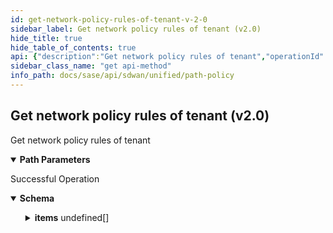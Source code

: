 ```yaml
---
id: get-network-policy-rules-of-tenant-v-2-0
sidebar_label: Get network policy rules of tenant (v2.0)
hide_title: true
hide_table_of_contents: true
api: {"description":"Get network policy rules of tenant","operationId":"get-sdwan-v2.0-api-networkpolicysets-policy_set_id-networkpolicyrules","parameters":[{"description":"NetworkPolicySet Id","in":"path","name":"policy_set_id","required":true,"schema":{"description":"Policy Set Id","type":"string"}}],"responses":{"200":{"content":{"application/json":{"schema":{"allOf":[{"properties":{"count":{"format":"int32","type":"integer"},"id":{"type":"string"}},"type":"object"},{"properties":{"items":{"items":{"properties":{"app_def_ids":{"description":"App Def Ids: ListString(allowDuplicate = false, allowEmpty = true, allowNull = true, length = 0, listMaxSize = 0, error = DUPLICATE_APP_DEF_IDS: Duplicate app ids are specified., noTrim = false, regex = , required = false) Size(max = 256, error = APP_DEF_ID_LIST_SIZE_EXCEEDED: Maximum 256 applications can be specified in a rule., min = 0) ","items":{"description":"App Def Ids","type":"string"},"type":"array"},"description":{"description":"Description: Size(max = 256, error = DESCRIPTION_EXCEEDS_LIMIT: Description length exceeds limit, min = 0) ","type":"string"},"destination_prefixes_id":{"description":"Destination Prefixes Id: Digits(fraction = 0, integer = 30, error = INVALID_DESTINATION_PREFIXES_ID: Specified destination prefix is invalid.) ","type":"string"},"enabled":{"description":"Enabled","type":"boolean"},"id":{"description":"Id","type":"string"},"name":{"description":"Name: Required(error = NAME_REQD: Please provide resource name.) Size(max = 128, error = NAME_EXCEEDS_LIMIT: Name of the resource exceeds limit., min = 0) ","type":"string"},"network_context_id":{"description":"Network Context Id: Digits(fraction = 0, integer = 30, error = INVALID_NETWORK_CONTEXT_ID: Specified network context is invalid.) ","type":"string"},"order_number":{"description":"Order Number: Min(error = INVALID_ORDER_NUMBER_MINIMUM_VAL: Policy Rule order number should not be less than 1., value = 1L) Max(error = INVALID_ORDER_NUMBER_MAXIMUM_VAL: Policy Rule order number should not be greater than 65535., value = 65535L) ","type":"integer"},"paths_allowed":{"description":"Paths Allowed: Valid Required(error = PATHS_ALLOWED_REQUIRED: Paths allowed is required.) ","properties":{"active_paths":{"description":"Active Paths: Valid NotNull(error = NETWORKPOLICY_RULE_CONFIG_INVALID_ACTIVE_PATHS: Active paths can not be null or empty.) Size(max = 2147483647, error = NETWORKPOLICY_RULE_CONFIG_INVALID_ACTIVE_PATHS: Active paths can not be null or empty., min = 1) ","items":{"properties":{"label":{"description":"Label: Pattern(message = INVALID_PATH_LABEL, regexp = (public|private)-((([1-9])|([1-2][0-9])|(3[0-2]))|([*]))) ","type":"string"},"path_type":{"description":"Path Type: ValidateEnum(enumClass = classOf[PathType], message = INVALID_PATH_TYPE, nullAllowed = false) ","enum":["vpn","direct","servicelink"],"type":"string"}},"required":["path_type"]},"type":"array"},"backup_paths":{"description":"Backup Paths: Valid ","items":{"properties":{"label":{"description":"Label: Pattern(message = INVALID_PATH_LABEL, regexp = (public|private)-((([1-9])|([1-2][0-9])|(3[0-2]))|([*]))) ","type":"string"},"path_type":{"description":"Path Type: ValidateEnum(enumClass = classOf[PathType], message = INVALID_PATH_TYPE, nullAllowed = false) ","enum":["vpn","direct","servicelink"],"type":"string"}},"required":["path_type"]},"type":"array"},"l3_failure_paths":{"description":"L3 Failure Paths: Valid ","items":{"properties":{"label":{"description":"Label: Pattern(message = INVALID_PATH_LABEL, regexp = (public|private)-((([1-9])|([1-2][0-9])|(3[0-2]))|([*]))) ","type":"string"},"path_type":{"description":"Path Type: ValidateEnum(enumClass = classOf[PathType], message = INVALID_PATH_TYPE, nullAllowed = false) ","enum":["vpn","direct","servicelink"],"type":"string"}},"required":["path_type"]},"type":"array"}},"required":["active_paths"]},"service_context":{"description":"Service Context: Valid ","properties":{"active_service_label_id":{"description":"Active Service Label Id: Required(ACTIVE_SERVICE_LABEL_REQD) ","type":"string"},"active_service_label_type":{"description":"Active Service Label Type","enum":["CG_TRANSIT","NON_CG_TRANSIT","SASE"],"type":"string"},"backup_service_label_id":{"description":"Backup Service Label Id","type":"string"},"backup_service_label_type":{"description":"Backup Service Label Type","enum":["CG_TRANSIT","NON_CG_TRANSIT","SASE"],"type":"string"},"type":{"description":"Type: ValidateEnum(enumClass = classOf[ServiceContextType], message = Invalid enum string., nullAllowed = false) ","enum":["ALLOWED_TRANSIT","REQUIRED_TRANSIT"],"type":"string"}},"required":["active_service_label_id","type"]},"source_prefixes_id":{"description":"Source Prefixes Id: Digits(fraction = 0, integer = 30, error = INVALID_SOURCE_PREFIXES_ID: Specified source prefix is invalid.) ","type":"string"},"tags":{"description":"Tags: ListString(allowDuplicate = false, allowEmpty = true, allowNull = true, length = 128, listMaxSize = 10, error = INVALID_TAG: Maximum 10 Unique tags of length 1024 each are allowed, noTrim = false, regex = [^,\\\\s]+, required = false) ","items":{"description":"Tags","type":"string"},"type":"array"}},"required":["paths_allowed","name"]},"type":"array"}},"type":"object"}]}}},"description":"Successful Operation"}},"tags":["Path Policy"],"method":"get","path":"/sdwan/v2.0/api/networkpolicysets/{policy_set_id}/networkpolicyrules","servers":[{"url":"/"}],"info":{"contact":{},"description":"List of APIs used to manage the network path policy rules.","title":"Path Policy","version":"Latest"},"postman":{"name":"Get network policy rules of tenant (v2.0)","description":{"content":"Get network policy rules of tenant","type":"text/plain"},"url":{"path":["sdwan","v2.0","api","networkpolicysets",":policy_set_id","networkpolicyrules"],"host":["{{baseUrl}}"],"query":[],"variable":[{"disabled":false,"description":{"content":"(Required) NetworkPolicySet Id","type":"text/plain"},"type":"any","value":"","key":"policy_set_id"}]},"header":[{"key":"Accept","value":"application/json"}],"method":"GET"}}
sidebar_class_name: "get api-method"
info_path: docs/sase/api/sdwan/unified/path-policy
---
```



## Get network policy rules of tenant (v2.0)



Get network policy rules of tenant

<details style={{"marginBottom":"1rem"}} data-collapsed={false} open={true}><summary style={{}}><strong>Path Parameters</strong></summary><div><ul><ParamsItem className={"paramsItem"} param={{"description":"NetworkPolicySet Id","in":"path","name":"policy_set_id","required":true,"schema":{"description":"Policy Set Id","type":"string"}}}></ParamsItem></ul></div></details><div><ApiTabs><TabItem label={"200"} value={"200"}><div>

Successful Operation

</div><div><details style={{}} data-collapsed={false} open={true}><summary style={{"textAlign":"left"}}><strong>Schema</strong></summary><div style={{"textAlign":"left","marginLeft":"1rem"}}></div><ul style={{"marginLeft":"1rem"}}><SchemaItem collapsible={false} name={"count"} required={false} schemaDescription={undefined} schemaName={"int32"} qualifierMessage={undefined}></SchemaItem><SchemaItem collapsible={false} name={"id"} required={false} schemaDescription={undefined} schemaName={"string"} qualifierMessage={undefined}></SchemaItem><SchemaItem collapsible={true} className={"schemaItem"}><details style={{}}><summary style={{}}><strong>items</strong><span style={{"opacity":"0.6"}}> undefined[]</span></summary><div style={{"marginLeft":"1rem"}}><SchemaItem collapsible={false} name={"app_def_ids"} required={false} schemaDescription={"App Def Ids: ListString(allowDuplicate = false, allowEmpty = true, allowNull = true, length = 0, listMaxSize = 0, error = DUPLICATE_APP_DEF_IDS: Duplicate app ids are specified., noTrim = false, regex = , required = false) Size(max = 256, error = APP_DEF_ID_LIST_SIZE_EXCEEDED: Maximum 256 applications can be specified in a rule., min = 0) "} schemaName={"string[]"} qualifierMessage={undefined}></SchemaItem><SchemaItem collapsible={false} name={"description"} required={false} schemaDescription={"Description: Size(max = 256, error = DESCRIPTION_EXCEEDS_LIMIT: Description length exceeds limit, min = 0) "} schemaName={"string"} qualifierMessage={undefined}></SchemaItem><SchemaItem collapsible={false} name={"destination_prefixes_id"} required={false} schemaDescription={"Destination Prefixes Id: Digits(fraction = 0, integer = 30, error = INVALID_DESTINATION_PREFIXES_ID: Specified destination prefix is invalid.) "} schemaName={"string"} qualifierMessage={undefined}></SchemaItem><SchemaItem collapsible={false} name={"enabled"} required={false} schemaDescription={"Enabled"} schemaName={"boolean"} qualifierMessage={undefined}></SchemaItem><SchemaItem collapsible={false} name={"id"} required={false} schemaDescription={"Id"} schemaName={"string"} qualifierMessage={undefined}></SchemaItem><SchemaItem collapsible={false} name={"name"} required={true} schemaDescription={"Name: Required(error = NAME_REQD: Please provide resource name.) Size(max = 128, error = NAME_EXCEEDS_LIMIT: Name of the resource exceeds limit., min = 0) "} schemaName={"string"} qualifierMessage={undefined}></SchemaItem><SchemaItem collapsible={false} name={"network_context_id"} required={false} schemaDescription={"Network Context Id: Digits(fraction = 0, integer = 30, error = INVALID_NETWORK_CONTEXT_ID: Specified network context is invalid.) "} schemaName={"string"} qualifierMessage={undefined}></SchemaItem><SchemaItem collapsible={false} name={"order_number"} required={false} schemaDescription={"Order Number: Min(error = INVALID_ORDER_NUMBER_MINIMUM_VAL: Policy Rule order number should not be less than 1., value = 1L) Max(error = INVALID_ORDER_NUMBER_MAXIMUM_VAL: Policy Rule order number should not be greater than 65535., value = 65535L) "} schemaName={"integer"} qualifierMessage={undefined}></SchemaItem><SchemaItem collapsible={true} className={"schemaItem"}><details style={{}}><summary style={{}}><strong>paths_allowed</strong><span style={{"opacity":"0.6"}}> </span><strong style={{"fontSize":"var(--ifm-code-font-size)","color":"var(--openapi-required)"}}> required</strong></summary><div style={{"marginLeft":"1rem"}}><div style={{"marginTop":".5rem","marginBottom":".5rem"}}>

Paths Allowed: Valid Required(error = PATHS_ALLOWED_REQUIRED: Paths allowed is required.) 

</div><SchemaItem collapsible={true} className={"schemaItem"}><details style={{}}><summary style={{}}><strong>active_paths</strong><span style={{"opacity":"0.6"}}> undefined[]</span><strong style={{"fontSize":"var(--ifm-code-font-size)","color":"var(--openapi-required)"}}> required</strong></summary><div style={{"marginLeft":"1rem"}}><div style={{"marginTop":".5rem","marginBottom":".5rem"}}>

Active Paths: Valid NotNull(error = NETWORKPOLICY_RULE_CONFIG_INVALID_ACTIVE_PATHS: Active paths can not be null or empty.) Size(max = 2147483647, error = NETWORKPOLICY_RULE_CONFIG_INVALID_ACTIVE_PATHS: Active paths can not be null or empty., min = 1) 

</div><SchemaItem collapsible={false} name={"label"} required={false} schemaDescription={"Label: Pattern(message = INVALID_PATH_LABEL, regexp = (public|private)-((([1-9])|([1-2][0-9])|(3[0-2]))|([*]))) "} schemaName={"string"} qualifierMessage={undefined}></SchemaItem><SchemaItem collapsible={false} name={"path_type"} required={true} schemaDescription={"Path Type: ValidateEnum(enumClass = classOf[PathType], message = INVALID_PATH_TYPE, nullAllowed = false) "} schemaName={"string"} qualifierMessage={"**Possible values:** [`vpn`, `direct`, `servicelink`]"}></SchemaItem></div></details></SchemaItem><SchemaItem collapsible={true} className={"schemaItem"}><details style={{}}><summary style={{}}><strong>backup_paths</strong><span style={{"opacity":"0.6"}}> undefined[]</span></summary><div style={{"marginLeft":"1rem"}}><div style={{"marginTop":".5rem","marginBottom":".5rem"}}>

Backup Paths: Valid 

</div><SchemaItem collapsible={false} name={"label"} required={false} schemaDescription={"Label: Pattern(message = INVALID_PATH_LABEL, regexp = (public|private)-((([1-9])|([1-2][0-9])|(3[0-2]))|([*]))) "} schemaName={"string"} qualifierMessage={undefined}></SchemaItem><SchemaItem collapsible={false} name={"path_type"} required={true} schemaDescription={"Path Type: ValidateEnum(enumClass = classOf[PathType], message = INVALID_PATH_TYPE, nullAllowed = false) "} schemaName={"string"} qualifierMessage={"**Possible values:** [`vpn`, `direct`, `servicelink`]"}></SchemaItem></div></details></SchemaItem><SchemaItem collapsible={true} className={"schemaItem"}><details style={{}}><summary style={{}}><strong>l3_failure_paths</strong><span style={{"opacity":"0.6"}}> undefined[]</span></summary><div style={{"marginLeft":"1rem"}}><div style={{"marginTop":".5rem","marginBottom":".5rem"}}>

L3 Failure Paths: Valid 

</div><SchemaItem collapsible={false} name={"label"} required={false} schemaDescription={"Label: Pattern(message = INVALID_PATH_LABEL, regexp = (public|private)-((([1-9])|([1-2][0-9])|(3[0-2]))|([*]))) "} schemaName={"string"} qualifierMessage={undefined}></SchemaItem><SchemaItem collapsible={false} name={"path_type"} required={true} schemaDescription={"Path Type: ValidateEnum(enumClass = classOf[PathType], message = INVALID_PATH_TYPE, nullAllowed = false) "} schemaName={"string"} qualifierMessage={"**Possible values:** [`vpn`, `direct`, `servicelink`]"}></SchemaItem></div></details></SchemaItem></div></details></SchemaItem><SchemaItem collapsible={true} className={"schemaItem"}><details style={{}}><summary style={{}}><strong>service_context</strong><span style={{"opacity":"0.6"}}> </span></summary><div style={{"marginLeft":"1rem"}}><div style={{"marginTop":".5rem","marginBottom":".5rem"}}>

Service Context: Valid 

</div><SchemaItem collapsible={false} name={"active_service_label_id"} required={true} schemaDescription={"Active Service Label Id: Required(ACTIVE_SERVICE_LABEL_REQD) "} schemaName={"string"} qualifierMessage={undefined}></SchemaItem><SchemaItem collapsible={false} name={"active_service_label_type"} required={false} schemaDescription={"Active Service Label Type"} schemaName={"string"} qualifierMessage={"**Possible values:** [`CG_TRANSIT`, `NON_CG_TRANSIT`, `SASE`]"}></SchemaItem><SchemaItem collapsible={false} name={"backup_service_label_id"} required={false} schemaDescription={"Backup Service Label Id"} schemaName={"string"} qualifierMessage={undefined}></SchemaItem><SchemaItem collapsible={false} name={"backup_service_label_type"} required={false} schemaDescription={"Backup Service Label Type"} schemaName={"string"} qualifierMessage={"**Possible values:** [`CG_TRANSIT`, `NON_CG_TRANSIT`, `SASE`]"}></SchemaItem><SchemaItem collapsible={false} name={"type"} required={true} schemaDescription={"Type: ValidateEnum(enumClass = classOf[ServiceContextType], message = Invalid enum string., nullAllowed = false) "} schemaName={"string"} qualifierMessage={"**Possible values:** [`ALLOWED_TRANSIT`, `REQUIRED_TRANSIT`]"}></SchemaItem></div></details></SchemaItem><SchemaItem collapsible={false} name={"source_prefixes_id"} required={false} schemaDescription={"Source Prefixes Id: Digits(fraction = 0, integer = 30, error = INVALID_SOURCE_PREFIXES_ID: Specified source prefix is invalid.) "} schemaName={"string"} qualifierMessage={undefined}></SchemaItem><SchemaItem collapsible={false} name={"tags"} required={false} schemaDescription={"Tags: ListString(allowDuplicate = false, allowEmpty = true, allowNull = true, length = 128, listMaxSize = 10, error = INVALID_TAG: Maximum 10 Unique tags of length 1024 each are allowed, noTrim = false, regex = [^,\\\\s]+, required = false) "} schemaName={"string[]"} qualifierMessage={undefined}></SchemaItem></div></details></SchemaItem></ul></details></div></TabItem></ApiTabs></div>
      